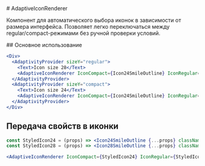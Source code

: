 <Overview>
# AdaptiveIconRenderer

Компонент для автоматического выбора иконок в зависимости от размера интерфейса. Позволяет легко переключаться между regular/compact-режимами без ручной проверки условий.

</Overview>
## Основное использование

```jsx
<Div>
  <AdaptivityProvider sizeY="regular">
    <Text>Icon size 28</Text>
    <AdaptiveIconRenderer IconCompact={Icon24SmileOutline} IconRegular={Icon28SmileOutline} />
  </AdaptivityProvider>
  <AdaptivityProvider sizeY="compact">
    <Text>Icon size 24</Text>
    <AdaptiveIconRenderer IconCompact={Icon24SmileOutline} IconRegular={Icon28SmileOutline} />
  </AdaptivityProvider>
</Div>
```

## Передача свойств в иконки

```jsx
const StyledIcon24 = (props) => <Icon24SmileOutline {...props} className="my-class-24" />;
const StyledIcon28 = (props) => <Icon28SmileOutline {...props} className="my-class-28" />;

<AdaptiveIconRenderer IconCompact={StyledIcon24} IconRegular={StyledIcon28} />;
```
